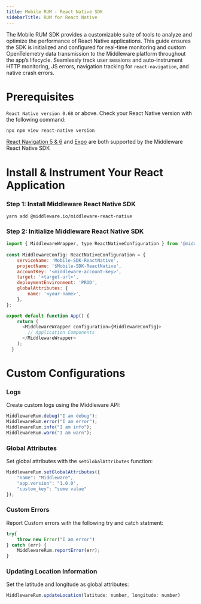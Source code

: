```yaml
---
title: Mobile RUM - React Native SDK
sidebarTitle: RUM for React Native
---
```


The Mobile RUM SDK provides a customizable suite of tools to analyze and optimize the performance of React Native applications. This guide ensures the SDK is initialized and configured for real-time monitoring and custom OpenTelemetry data transmission to the Middleware platform throughout the app’s lifecycle. Seamlessly track user sessions and auto-instrument HTTP monitoring, JS errors, navigation tracking for `react-navigation`, and native crash errors. 

# Prerequisites

`React Native version 0.68` or above. Check your React Native version with the following command:
```shell Shell
npx npm view react-native version
```

<Note>[React Navigation 5 & 6](https://reactnavigation.org/docs/getting-started#installation) and [Expo](https://docs.expo.dev/) are both supported by the Middleware React Native SDK </Note>

# Install & Instrument Your React Application

### Step 1: Install Middleware React Native SDK

```Shell Shell
yarn add @middleware.io/middleware-react-native
```

### Step 2: Initialize Middleware React Native SDK 

```javascript JavaScript
import { MiddlewareWrapper, type ReactNativeConfiguration } from '@middleware.io/middleware-react-native';
        
const MiddlewareConfig: ReactNativeConfiguration = {
    serviceName: 'Mobile-SDK-ReactNative',
    projectName: '$Mobile-SDK-ReactNative',
    accountKey: '<middleware-account-key>',
    target: '<target-url>',
    deploymentEnvironment: 'PROD',
    globalAttributes: {
        name: '<your-name>',
    },
};

export default function App() { 
    return (
      <MiddlewareWrapper configuration={MiddlewareConfig}>
        // Application Components
      </MiddlewareWrapper>
    );
  }
```

# Custom Configurations

### Logs

Create custom logs using the Middleware API:

```javascript JavaScript
MiddlewareRum.debug("I am debug");
MiddlewareRum.error("I am error");
MiddlewareRum.info("I am info");
MiddlewareRum.warn("I am warn");
```

### Global Attributes

Set global attributes with the `setGlobalAttributes` function:

```javascript JavaScript
MiddlewareRum.setGlobalAttributes({
    "name": "Middleware",
    "app.version": "1.0.0",
    "custom_key": "some value"
});
```

### Custom Errors

Report Custom errors with the following try and catch statment:

```javascript JavaScript
try{
    throw new Error("I am error")
} catch (err) {
    MiddlewareRum.reportError(err);
}
```

### Updating Location Information

Set the latitude and longitude as global attributes:

```javascript JavaScript
MiddlewareRum.updateLocation(latitude: number, longitude: number)
```